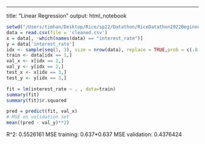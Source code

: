 ---
title: "Linear Regression"
output: html_notebook

```r
setwd("/Users/timhan/Desktop/Rice/sp22/Datathon/RiceDatathon2022BeginnerTrack")
data = read.csv(file = 'cleaned.csv')
x = data[, -which(names(data) == "interest_rate")]
y = data['interest_rate']
idx <- sample(seq(1, 3), size = nrow(data), replace = TRUE,prob = c(.8, .1, .1))
train <- data[idx == 1,]
val_x <- x[idx == 2,]
val_y <- y[idx == 2,]
test_x <- x[idx == 3,]
test_y <- y[idx == 3,]

fit = lm(interest_rate ~ . , data=train)
summary(fit)
summary(fit)$r.squared
```

```r
pred = predict(fit, val_x)
# MSE on validation set
mean((pred - val_y)**2)
```

R^2: 0.5526161
MSE training: 0.637*0.637
MSE validation: 0.4376424